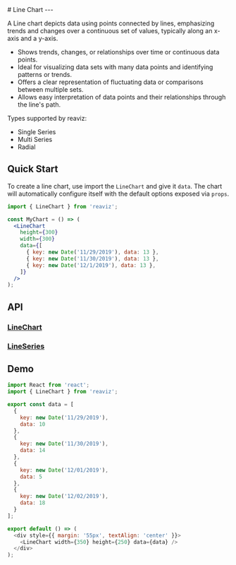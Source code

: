 

<Meta title="Docs/Chart Types/Line Chart" />
# Line Chart
---

<div className="doc-story">
  <Canvas sourceState="shown" of={LineChartSingleSeriesStories.Simple} />
</div>

A Line chart depicts data using points connected by lines, emphasizing trends and changes over a continuous set of values,
typically along an x-axis and a y-axis.

- Shows trends, changes, or relationships over time or continuous data points.
- Ideal for visualizing data sets with many data points and identifying patterns or trends.
- Offers a clear representation of fluctuating data or comparisons between multiple sets.
- Allows easy interpretation of data points and their relationships through the line's path.

Types supported by reaviz:
- Single Series
- Multi Series
- Radial

## Quick Start
To create a line chart, use import the `LineChart` and give it `data`. The chart
will automatically configure itself with the default options exposed via `props`.

```jsx
import { LineChart } from 'reaviz';

const MyChart = () => (
  <LineChart
    height={300}
    width={300}
    data={[
      { key: new Date('11/29/2019'), data: 13 },
      { key: new Date('11/30/2019'), data: 13 },
      { key: new Date('12/1/2019'), data: 13 },
    ]}
  />
);
```

## API
### [LineChart](https://github.com/reaviz/reaviz/blob/master/src/AreaChart/AreaChart.tsx)
<ArgTypes of={LineChart} />

### [LineSeries](https://github.com/reaviz/reaviz/blob/master/src/AreaChart/AreaSeries/AreaSeries.tsx)
<ArgTypes of={LineSeries} />


## Demo

```js codesandbox=reaviz
import React from 'react';
import { LineChart } from 'reaviz';

export const data = [
  {
    key: new Date('11/29/2019'),
    data: 10
  },
  {
    key: new Date('11/30/2019'),
    data: 14
  },
  {
    key: new Date('12/01/2019'),
    data: 5
  },
  {
    key: new Date('12/02/2019'),
    data: 18
  }
];

export default () => (
  <div style={{ margin: '55px', textAlign: 'center' }}>
    <LineChart width={350} height={250} data={data} />
  </div>
);
```
